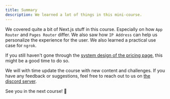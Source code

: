 ```yaml
---
title: Summary
description: We learned a lot of things in this mini-course.
---
```


We covered quite a bit of Next.js stuff in this course. Especially on how `App Router` and `Pages Router` differ. We also saw how `IP Address` can help us personalize the experience for the user. We also learned a practical use case for `ngrok`.

If you still haven't gone through the [system design of the pricing page](/learn/frontend/system-design/dynamic-pricing-page/overview), this might be a good time to do so.

We will with time update the course with new content and challenges. If you have any feedback or suggestions, feel free to reach out to us on [the discord server](https://discord.gg/DWAVqksVtx).

See you in the next course! 🚀
